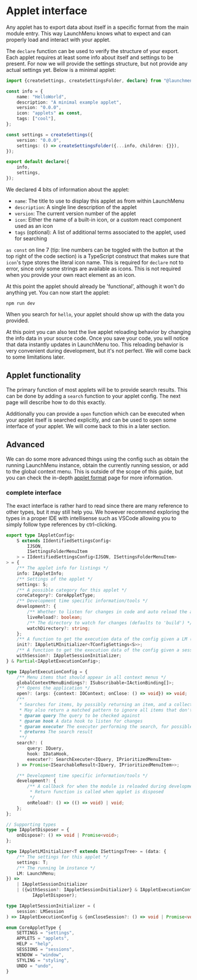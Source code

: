 # Applet interface

Any applet has to export data about itself in a specific format from the main module entry. This way LaunchMenu knows what to expect and can properly load and interact with your applet.

The `declare` function can be used to verify the structure of your export. Each applet requires at least some info about itself and settings to be present. For now we will provide the settings structure, but not provide any actual settings yet. Below is a minimal applet:

```ts title=index.tsx
import {createSettings, createSettingsFolder, declare} from "@launchmenu/core";

const info = {
    name: "HelloWorld",
    description: "A minimal example applet",
    version: "0.0.0",
    icon: "applets" as const,
    tags: ["cool"],
};

const settings = createSettings({
    version: "0.0.0",
    settings: () => createSettingsFolder({...info, children: {}}),
});

export default declare({
    info,
    settings,
});
```

We declared 4 bits of information about the applet:

-   `name`: The title to use to display this applet as from within LaunchMenu
-   `description`: A single line description of the applet
-   `version`: The current version number of the applet
-   `icon`: Either the name of a built-in icon, or a custom react component used as an icon
-   `tags` (optional): A list of additional terms associated to the applet, used for searching

`as const` on line 7 (tip: line numbers can be toggled with the button at the top right of the code section) is a TypeScript construct that makes sure that `icon`'s type stores the literal icon name. This is required for `declare` not to error, since only some strings are available as icons. This is not required when you provide your own react element as an icon.

At this point the applet should already be 'functional', although it won't do anything yet. You can now start the applet:

```
npm run dev
```

When you search for `hello`, your applet should show up with the data you provided.

At this point you can also test the live applet reloading behavior by changing the info data in your source code. Once you save your code, you will notice that data instantly updates in LaunchMenu too. This reloading behavior is very convenient during development, but it's not perfect. We will come back to some limitations later.

## Applet functionality

The primary function of most applets will be to provide search results. This can be done by adding a `search` function to your applet config. The next page will describe how to do this exactly.

Additionally you can provide a `open` function which can be executed when your applet itself is searched explicitly, and can be used to open some interface of your applet. We will come back to this in a later section.

## Advanced

We can do some more advanced things using the config such as obtain the running LaunchMenu instance, obtain the currently running session, or add to the global context menu. This is outside of the scope of this guide, but you can check the in-depth [applet format](/docs/concepts/applet-format) page for more information.

### complete interface

The exact interface is rather hard to read since there are many reference to other types, but it may still help you. We however recommend exploring the types in a proper IDE with intellisense such as VSCode allowing you to simply follow type references by ctrl-clicking.

```ts title=IAppletConfig.ts source=https://github.com/LaunchMenu/LaunchMenu/blob/master/packages/core/src/application/applets/_types/IAppletConfig.ts spoiler
export type IAppletConfig<
    S extends IIdentifiedSettingsConfig<
        IJSON,
        ISettingsFolderMenuItem
    > = IIdentifiedSettingsConfig<IJSON, ISettingsFolderMenuItem>
> = {
    /** The applet info for listings */
    info: IAppletInfo;
    /** Settings of the applet */
    settings: S;
    /** A possible category for this applet */
    coreCategory?: CoreAppletType;
    /** Development time specific information/tools */
    development?: {
        /** Whether to listen for changes in code and auto reload the applet when detected */
        liveReload?: boolean;
        /** The directory to watch for changes (defaults to 'build') */
        watchDirectory?: string;
    };
    /** A function to get the execution data of the config given a LM (and potentially session) instance */
    init?: IAppletLMInitializer<TConfigSettings<S>>;
    /** A function to get the execution data of the config given a session instance  */
    withSession?: IAppletSessionInitializer;
} & Partial<IAppletExecutionConfig>;

type IAppletExecutionConfig = {
    /** Menu items that should appear in all context menus */
    globalContextMenuBindings?: ISubscribable<IActionBinding[]>;
    /** Opens the application */
    open?: (args: {context: IOContext; onClose: () => void}) => void;
    /**
     * Searches for items, by possibly returning an item, and a collection of sub-searches.
     * May also return a matched pattern to ignore all items that don't match a pattern.
     * @param query The query to be checked against
     * @param hook A data hook to listen for changes
     * @param executer The executer performing the search, for possible advanced optimizations
     * @returns The search result
     **/
    search?: (
        query: IQuery,
        hook: IDataHook,
        executer?: SearchExecuter<IQuery, IPrioritizedMenuItem>
    ) => Promise<ISearchableResult<IQuery, IPrioritizedMenuItem>>;

    /** Development time specific information/tools */
    development?: {
        /** A callback for when the module is reloaded during development, can be used to programmatically navigate to a specific section of your app.
         * Return function is called when applet is disposed
         */
        onReload?: () => (() => void) | void;
    };
};

// Supporting types
type IAppletDisposer = {
    onDispose?: () => void | Promise<void>;
};

type IAppletLMInitializer<T extends ISettingsTree> = (data: {
    /** The settings for this applet */
    settings: T;
    /** The running lm instance */
    LM: LaunchMenu;
}) =>
    | IAppletSessionInitializer
    | ({withSession?: IAppletSessionInitializer} & IAppletExecutionConfig &
          IAppletDisposer);

type IAppletSessionInitializer = (
    session: LMSession
) => IAppletExecutionConfig & {onCloseSession?: () => void | Promise<void>};

enum CoreAppletType {
    SETTINGS = "settings",
    APPLETS = "applets",
    HELP = "help",
    SESSIONS = "sessions",
    WINDOW = "window",
    STYLING = "styling",
    UNDO = "undo",
}
```

<GuideNav
    prev="Guide/2.-Environment-setup"
    next="Guide/4.-Items-and-searches"
/>
